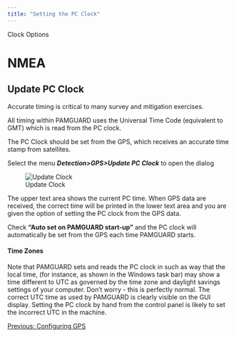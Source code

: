 ```yaml
---
title: "Setting the PC Clock"
---
```

 Clock Options  

NMEA
====

Update PC Clock
---------------

  
Accurate timing is critical to many survey and mitigation exercises.

All timing within PAMGUARD uses the Universal Time Code (equivalent to GMT) which is read from the PC clock.

The PC Clock should be set from the GPS, which receives an accurate time stamp from satellites.

Select the menu _**Detection>GPS>Update PC Clock**_ to open the dialog

![Update Clock](images/Updateclock.png)  
  
The upper text area shows the current PC time. When GPS data are received, the correct time will be printed in the lower text area and you are given the option of setting the PC clock from the GPS data.

Check **"Auto set on PAMGUARD start-up"** and the PC clock will automatically be set from the GPS each time PAMGUARD starts.

#### Time Zones

Note that PAMGUARD sets and reads the PC clock in such as way that the local time, (for instance, as shown in the Windows task bar) may show a time different to UTC as governed by the time zone and daylight savings settings of your computer. Don't worry - this is perfectly normal. The correct UTC time as used by PAMGUARD is clearly visible on the GUI display. Setting the PC clock by hand from the control panel is likely to set the incorrect UTC in the machine.

[Previous: Configuring GPS](ConfiguringGPS.html)
